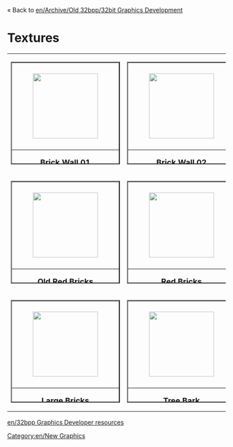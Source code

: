 « Back to [[en/Archive/Old 32bpp/32bit Graphics Development]]

=Textures=

<table width="800" cellpadding="0" cellspacing="0" border="0">
  			<tr> 
    				<td width="161"><table width="161" height="237" border="2" cellpadding="0" cellspacing="0">
     	   				<tr> 
      	   		 			<td Height="201">[[File:en/Brick Wall 01.jpeg|thumb|center|150px|]]</td>
       		 			</tr>
     	   				<tr> 
      	   		 			<td align="center"><b><font size="4">Brick Wall 01</font></b></td>
       		 			</tr>
     	   				<tr> 
      	   		 			<td align=center>Ben_Robbins_</td>
       		 			</tr>
      				</table>

				<td width="161"><table width="161" height="237" border="2" cellpadding="0" cellspacing="0">
       	   				<tr> 
      	   		 			<td Height="201">[[File:en/Brick Wall 02.jpeg|thumb|center|150px|]]</td>
       		 			</tr>
     	   				<tr> 
      	   		 			<td align=center><b><font size="4">Brick Wall 02</font></b></td>
       		 			</tr>
     	   				<tr> 
      	   		 			<td align=center>Ben_Robbins_</td>
       		 			</tr>
      				</table>

				<td width="161"><table width="161" height="237" border="2" cellpadding="0" cellspacing="0">
     	   				<tr> 
      	   		 			<td Height="201">[[File:en/Old Red Bricks 02.jpeg|thumb|center|150px|]]</td>
       		 			</tr>
     	   				<tr> 
      	   		 			<td align=center><b><font size="4">Old Red Bricks 02</font></b></td>
       		 			</tr>
     	   				<tr> 
      	   		 			<td align=center>Ben_Robbins_</td>
       		 			</tr>
      				</table>

				<td width="161"><table width="161" height="237" border="2" cellpadding="0" cellspacing="0">
      	  				<tr> 
      	   		 			<td Height="201">[[File:en/Old Red Bricks 03.jpeg|thumb|center|150px|]]</td>
       		 			</tr>
     	   				<tr> 
      	   		 			<td align=center><b><font size="4">Old Red Bricks 03</font></b></td>
       		 			</tr>
     	   				<tr> 
      	   		 			<td align=center>Ben_Robbins_</td>
       		 			</tr>
      				</table>

<tr>

				<td width="161"><table width="161" height="237" border="2" cellpadding="0" cellspacing="0">
     	   				<tr> 
      	   		 			<td Height="201">[[File:en/Old Red Bricks.jpeg|thumb|center|150px|]]</td>
       		 			</tr>
     	   				<tr> 
      	   		 			<td align=center><b><font size="4">Old Red Bricks</font></b></td>
       		 			</tr>
     	   				<tr> 
      	   		 			<td align=center>Ben_Robbins_</td>
       		 			</tr>
      				</table>

    				<td width="161"><table width="161" height="237" border="2" cellpadding="0" cellspacing="0">
     	   				<tr> 
      	   		 			<td Height="201">[[File:en/Red Bricks.jpeg|thumb|center|150px|]]</td>
       		 			</tr>
     	   				<tr> 
      	   		 			<td align=center><b><font size="4">Red Bricks</font></b></td>
       		 			</tr>
     	   				<tr> 
      	   		 			<td align=center>Ben_Robbins_</td>
       		 			</tr>
      				</table>

				<td width="161"><table width="161" height="237" border="2" cellpadding="0" cellspacing="0">
       	   				<tr> 
      	   		 			<td Height="201">[[File:en/Brick Path 02.jpeg|thumb|center|150px|]]</td>
       		 			</tr>
     	   				<tr> 
      	   		 			<td align=center><b><font size="4">Brick Path 02</font></b></td>
       		 			</tr>
     	   				<tr> 
      	   		 			<td align=center>Ben_Robbins_</td>
       		 			</tr>
      				</table>

				<td width="161"><table width="161" height="237" border="2" cellpadding="0" cellspacing="0">
     	   				<tr> 
      	   		 			<td Height="201">[[File:en/Brick Path.jpeg|thumb|center|150px|]]</td>
       		 			</tr>
     	   				<tr> 
      	   		 			<td align=center><b><font size="4">Brick Path</font></b></td>
       		 			</tr>
     	   				<tr> 
      	   		 			<td align=center>Ben_Robbins_</td>
       		 			</tr>
      				</table>
<tr>

				<td width="161"><table width="161" height="237" border="2" cellpadding="0" cellspacing="0">
      	  				<tr> 
      	   		 			<td Height="201">[[File:en/Bricks Large Grey.jpeg|thumb|center|150px|]]</td>
       		 			</tr>
     	   				<tr> 
      	   		 			<td align=center><b><font size="4">Large Bricks</font></b></td>
       		 			</tr>
     	   				<tr> 
      	   		 			<td align=center>Ben_Robbins_</td>
       		 			</tr>
      				</table>

				<td width="161"><table width="161" height="237" border="2" cellpadding="0" cellspacing="0">
     	   				<tr> 
      	   		 			<td Height="201">[[File:en/Ben - Wood.Bark.jpeg|thumb|center|150px|]]</td>
       		 			</tr>
     	   				<tr> 
      	   		 			<td align=center><b><font size="4">Tree Bark</font></b></td>
       		 			</tr>
     	   				<tr> 
      	   		 			<td align=center>Ben_Robbins_</td>
       		 			</tr>
      				</table>
</table>



{{en/Navbox Graphics Development}}

[[Category:en/New Graphics]][[en/32bpp Graphics Developer resources]]